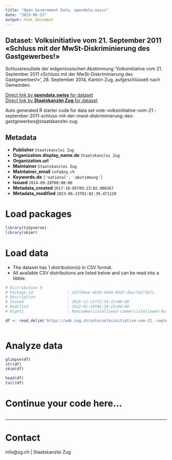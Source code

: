 ```yaml
---
title: "Open Government Data, opendata.swiss"
date: "2023-06-23"
output: html_document
---
```


## Dataset: Volksinitiative vom 21. September 2011 «Schluss mit der MwSt-Diskriminierung des Gastgewerbes!»

Schlussresultate der eidgenössischen Abstimmung 'Volksinitiative vom 21. September 2011 «Schluss mit der MwSt-Diskriminierung des Gastgewerbes!»', 28. September 2014, Kanton Zug, aufgeschlüsselt nach Gemeinden.

[Direct link by **opendata.swiss** for dataset](https://opendata.swiss/de/dataset/volksinitiative-vom-21-september-2011-schluss-mit-der-mwst-diskriminierung-des-gastgewerbes)<br>
[Direct link by **Staatskanzlei Zug** for dataset](https://wab.zug.ch/vote/volksinitiative-vom-21.-september-2011-schluss-mit-der-mwst-diskriminierung-des-gastgewerbes/data)

Auto generated R starter code for data set vote-volksinitiative-vom-21.-september-2011-schluss-mit-der-mwst-diskriminierung-des-gastgewerbes@staatskanzlei-zug.

## Metadata

- **Publisher** `Staatskanzlei Zug`
- **Organization.display_name.de** `Staatskanzlei Zug`
- **Organization.url** ``
- **Maintainer** `Staatskanzlei Zug`
- **Maintainer_email** `info@zg.ch`
- **Keywords.de** `['national', 'abstimmung']`
- **Issued** `2014-09-28T00:00:00`
- **Metadata_created** `2017-10-05T09:23:02.900267`
- **Metadata_modified** `2023-06-23T01:02:39.471120`


# Load packages

```r

library(tidyverse)
library(skimr)

```

# Load data

-   The dataset has 1 distribution(s) in CSV format.
-   All available CSV distributions are listed below and can be read into a tibble.

```r

# Distribution 0
# Package_id               : 3d7f69ee-4b39-46b9-86df-dbacfe573b7c
# Description              : 
# Issued                   : 2015-12-21T13:34:21+00:00
# Modified                 : 2022-01-19T06:36:25+00:00
# Rights                   : NonCommercialAllowed-CommercialAllowed-ReferenceRequired

df <- read_delim('https://wab.zug.ch/vote/volksinitiative-vom-21.-september-2011-schluss-mit-der-mwst-diskriminierung-des-gastgewerbes/data-csv')



```

# Analyze data

```r

glimpse(df)
str(df)
skim(df)

head(df)
tail(df)

```

# Continue your code here...

```r

```

------------------------------------------------------------------------

# Contact

info@zg.ch | Staatskanzlei Zug
